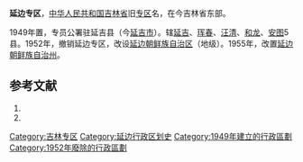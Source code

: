 '''延边专区'''，[[中华人民共和国|中华人民共和国]][[吉林省|吉林省]]旧[[专区|专区]]名，在今吉林省东部。

1949年置，专员公署驻延吉县（今[[延吉市|延吉市]]）。辖[[延吉县|延吉]]、[[珲春县|珲春]]、[[汪清县|汪清]]、[[和龙县|和龙]]、[[安图县|安图]]5县。1952年，撤销延边专区，改设[[延边朝鲜族自治区|延边朝鲜族自治区]]（地级）。1955年，改置[[延边朝鲜族自治州|延边朝鲜族自治州]]。

== 参考文献 ==
# {{Cite book | author = 戴均良等 | title = 《中国古今地名大词典》 | location = 上海 | publisher = 上海辞书出版社 | date = 2005 | language = zh-hans }}
# {{Cite book | author = 史为乐 | title = 《中华人民共和国政区沿革（1949-2002）》 | location = 北京 | publisher = 人民出版社 | date = 2006 | language = zh-hans }}

[[Category:吉林专区|Category:吉林专区]]
[[Category:延边行政区划史|Category:延边行政区划史]]
[[Category:1949年建立的行政區劃|Category:1949年建立的行政區劃]]
[[Category:1952年廢除的行政區劃|Category:1952年廢除的行政區劃]]